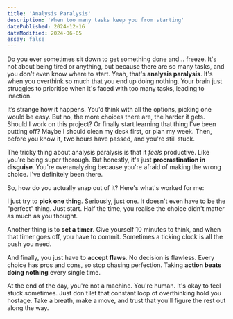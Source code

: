 ```yaml
---
title: 'Analysis Paralysis'
description: 'When too many tasks keep you from starting'
datePublished: 2024-12-16
dateModified: 2024-06-05
essay: false
---
```


Do you ever sometimes sit down to get something done and… freeze. It's not about being tired or anything, but because there are so many tasks, and you don't even know where to start. Yeah, that's **analysis paralysis**. It's when you overthink so much that you end up doing nothing. Your brain just struggles to prioritise when it's faced with too many tasks, leading to inaction.

It’s strange how it happens. You’d think with all the options, picking one would be easy. But no, the more choices there are, the harder it gets. Should I work on this project? Or finally start learning that thing I've been putting off? Maybe I should clean my desk first, or plan my week. Then, before you know it, two hours have passed, and you're still stuck.

The tricky thing about analysis paralysis is that it *feels* productive. Like you're being super thorough. But honestly, it's just **procrastination in disguise**. You're overanalyzing because you're afraid of making the wrong choice. I've definitely been there.

So, how do you actually snap out of it? Here's what's worked for me:

I just try to **pick one thing**. Seriously, just one. It doesn't even have to be the "perfect" thing. Just start. Half the time, you realise the choice didn't matter as much as you thought.

Another thing is to **set a timer**. Give yourself 10 minutes to think, and when that timer goes off, you have to commit. Sometimes a ticking clock is all the push you need.

And finally, you just have to **accept flaws**. No decision is flawless. Every choice has pros and cons, so stop chasing perfection. Taking **action beats doing nothing** every single time.

At the end of the day, you're not a machine. You're human. It's okay to feel stuck sometimes. Just don't let that constant loop of overthinking hold you hostage. Take a breath, make a move, and trust that you'll figure the rest out along the way.
